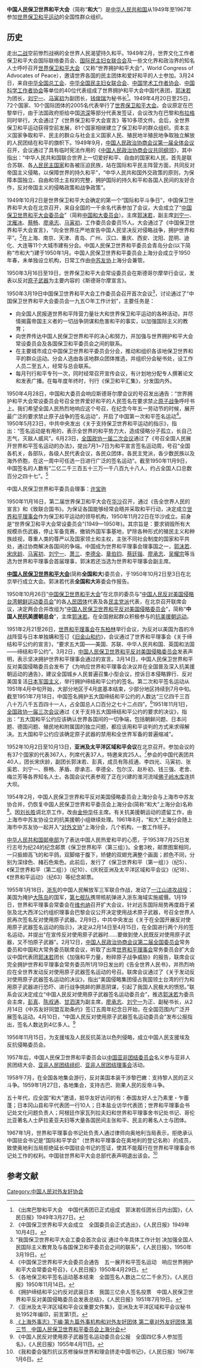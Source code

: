 {{Inappropriate tone|time=2021-05-19T13:37:57+00:00}}

'''中国人民保卫世界和平大会'''（简称“'''和大'''”）是[[中华人民共和国|中华人民共和国]]从1949年至1967年参加[[世界保卫和平运动|世界保卫和平运动]]的全国性群众组织。
==历史==
走出[[二战|二战]]空前惨烈战祸的全世界人民渴望持久和平。1949年2月，世界文化工作者保卫和平大会国际联络委员会、[[国际民主妇女联合会|国际民主妇女联合会]]及一些文化界和政治界的知名人士呼吁召开[[世界保卫和平大会|世界保卫和平大会]]（又称“世界拥护和平大会”，World Congress of Advocates of Peace），邀请世界各国的民主团体和爱好和平的人士参加。3月24日，来自[[中华全国总工会|中华全国总工会]]、[[中华全国民主妇女联合会|中华全国民主妇女联合会]]、[[中国科协|中国学术工作者协会]]、[[中国科学工作者协会|中国科学工作者协会]]等单位的40位代表组成了世界拥护和平大会中国代表团，[[郭沫若|郭沫若]]为团长，[[刘宁一|刘宁一]]、[[马寅初|马寅初]]为副团长，[[钱俊瑞|钱俊瑞]]为秘书长<ref>《出席巴黎和平大会 中国代表团已正式组成 郭沫若任团长日内出国》，《人民日报》1949年3月27日。</ref>。1949年4月20日至25日，72个国家、10个国际团体的2005名代表举行了[[世界保卫和平大会|世界保卫和平大会]]。会议原定在巴黎举行，由于法国政府拒给中国[[洪深|洪深]]等部分代表发签证，会议改为在巴黎和[[布拉格|布拉格]]同时举行。大会通过了《世界保卫和平大会宣言》等10多项文件。会后，全世界保卫和平运动获得空前发展，81个国家相继建立了保卫和平的群众组织。资本主义国家争取和平、民主的群众与社会主义国家人民、殖民地半殖民地争取独立解放的人民团结在和平的旗帜下。1949年9月，[[中国人民政治协商会议第一届全体会议|中国人民政治协商会议第一届全体会议]]召开，会议通过了具有临时宪法作用的《[[中国人民政治协商会议共同纲领|中国人民政治协商会议共同纲领]]》，其中指出：“中华人民共和国联合世界上一切爱好和平、自由的国家和人民，首先是联合苏联、各[[人民民主国家|人民民主国家]]和各被压迫民族，站在国际和平民主阵营方面，共同反对帝国主义侵略，以保障世界的持久和平”，“中华人民共和国外交政策的原则，为保障本国独立、自由和领土主权的完整，拥护国际的持久和平和各国人民间的友好合作，反对帝国主义的侵略政策和战争政策”。

1949年10月2日是世界保卫和平大会确定的第一个“国际和平斗争日”，中国保卫世界和平大会在北京召开，来自全国的一千余名代表参加了会议，大会成立了“[[中国保卫世界和平大会委员会|中国保卫世界和平大会委员会]]”（简称[[中国和大委员会|中国和大委员会]]）。主席[[郭沫若|郭沫若]]，副主席[[刘宁一|刘宁一]]、[[沈雁冰|沈雁冰]]、[[蔡畅|蔡畅]]、[[廖承志|廖承志]]、[[马寅初|马寅初]]，工作委员会委员15人。大会通过了《中国保卫世界和平大会宣言》，“向全世界庄严地宣告中国人民坚决反对侵略战争，拥护世界和平”。<ref>《中国保卫世界和平大会成立 全国委员会正式选出》，《人民日报》1949年10月4日。</ref>在上海、南京、天津、青岛、广州、汉口、重庆、西安、沈阳、昆明、迪化、大连等11个大城市建有分会。中国人民保卫世界和平委员会青岛分会(以下简称“市和大”)建于1950年1月。中国人民保卫世界和平委员会上海分会成立于1950年春，未单独设立机构，日常工作由[[中苏友协|中苏友协]]上海分会兼管。

1950年3月16日至19日，世界保卫和平大会常设委员会在斯德哥尔摩举行会议，发表以反对[[原子武器|原子武器]]为主要内容的《斯德哥尔摩宣言》。

1950年3月19日中国保卫世界和平大会工作委员会召开首次会议<ref>“我国保卫世界和平大会工委会首次会议 通过今年具体工作计划 决加强全国人民国际主义教育及与各国保卫和平委员会之间的联系”，《人民日报》，1950年3月19日。</ref>，讨论通过了“中国保卫世界和平大会委员会一九五○年工作计划”，主要任务是：
*向全国人民报道世界和平阵营力量壮大和世界保卫和平运动的各种活动，并尽情揭露帝国主义者的一切战争阴谋和危害和平的事实，以加强国际主义的教育；
*向世界传达中国人民保卫世界和平的决心和努力，并加强与世界拥护和平大会常设委员会及各国保卫和平委员会之间的联系。
*在主要城市成立中国保卫世界和平委员会分会，推动和组织各该地保卫世界和平的群众运动。分会人选由各该地群众团体推选，并组织分会秘书处，设工作人员二至五人，经常与总会联系。
*每月刊行和平专刊一次，同时经常召开宣传会议，有计划地分配专人撰著论文和发表广播。在每年度年终时，刊行《保卫和平汇集》，分发国内外。

1950年4月28日，中国和大委员会响应斯德哥尔摩会议的号召发出通告：“世界拥护和平大会常设委员会号召全世界爱好和平的人民签名在要求禁止[[原子战争|原子战争]]呼吁书上。我们希望全国人民热烈地响应这个号召，在纪念今年五一劳动节的时候，展开最广泛的要求禁止原子战争的签名运动”，开启了中国第一次和平签名运动<ref>《中国保卫世界和平大会委员会通告 五一展开和平签名运动 响应世界拥护和平大会常委会号召》，《人民日报》1950年4月29日。</ref>。1950年5月23日，中共中央发出《关于支持保卫世界和平运动的指示》，指出：“签名运动是有用的，表示全世界的和平势力大，造成侵略分子孤立，长自己志气，灭敌人威风”。6月23日，[[全国政协一届二次会议|全国政协一届二次会议]]通过了《号召全国人民展开世界和平签名运动的办法》，提出7月1~7日为和平宣言签名运动周，号召“全国各机关，各部队，各级人民代表会议，各民众团体，各民主党派，各少数民族以及海外侨胞，在这一周中可任选一日进行广泛的签名运动”。截至1950年11月9日，中国签名的人数有“二亿二千三百五十三万一千八百九十八人，约占全国人口总数百分之四十七”。<ref>《各地保卫和平签名运动基本结束 全国签名人数达二亿二千余万》，《人民日报》1950年11月14日。</ref>

中国人民保卫世界和平委员会理事：[[许宝驹|许宝驹]]

1950年11月16日，第二届世界保卫和平大会在[[华沙|华沙]]召开，通过《告全世界人民的宣言》和《致联合国书》。为保证各国能够经常会晤并采取和平行动，决定成立[[世界和平理事会|世界和平理事会]]作为保卫和平运动的领导机构，1950年11月22日在华沙成立。前身是“世界保卫和平大会常设委员会”(1949—1950年)。其宗旨是：要求销毁所有大规模杀伤武器，停止军备竞赛，撤销外国军事基地，铲除各种形式的殖民主义和种族歧视，尊重人类的尊严以及国家领土和主权，主张不同社会制度的国家和平共处，通过协商解决各国间的争端。中国成为世界和平理事会理事国之一，[[郭沫若|郭沫若]]、[[宋庆龄|宋庆龄]]、[[马寅初|马寅初]]、[[刘宁一|刘宁一]]、[[萧三|萧三]]、[[李德全|李德全]]、[[章伯钧|章伯钧]]、[[蔡廷锴|蔡廷锴]]、[[廖承志|廖承志]]、[[吴耀宗|吴耀宗]]等当选为世界和平理事会首届理事，郭沫若还当选为世界和平理事会副主席。

'''[[中国人民保卫世界和平大会|中国人民保卫世界和平大会]]'''(简称'''全国和大''')委员会，于1950年10月2日至3日在北京举行成立大会。郭沫若代表'''全国和大'''筹委会作报告。  

1950年10月26日“[[中国保卫世界和平大会|中国保卫世界和平大会]]”在北京的委员与“[[中国人民反对美国侵略台湾朝鲜运动委员会|中国人民反对美国侵略台湾朝鲜运动委员会]]”的各[[人民团体|人民团体]]代表及各[[民主党派|民主党派]]代表，在北京召开联席会议，决定两会合并改组为“[[中国人民保卫世界和平反对美国侵略委员会|中国人民保卫世界和平反对美国侵略委员会]]”，简称“'''中国人民抗美援朝总会'''”，主席[[郭沫若|郭沫若]]。在全国掀起群众积极参与的[[抗美援朝运动|抗美援朝运动]]。

1951年2月21至26日，[[世界和平理事会|世界和平理事会]]在[[东柏林|东柏林]]举行会议，为反对以美国为首的冷战阵营与日本单独媾和签订《[[旧金山和约|旧金山和约]]》，会议通过了世界和平理事会《关于缔结和平公约的宣言》，“要求五大国——美国、苏联、中华人民共和国、英国和法国——缔结和平公约”。3月2日，[[中国人民保卫世界和平反对美国侵略委员会|中国人民保卫世界和平反对美国侵略委员会]]发表声明，表示坚决拥护世界和平理事会通过的宣言。3月14日，中国人民保卫世界和平反对美国侵略委员会发布了《为响应世界和平理事会决议并在全国普及深入抗美援朝运动的通告》，建议全国城乡人民普遍召集小型会议，控诉日本侵略罪行、反对美国复活[[日本军国主义|日本军国主义]]，举行拥护缔结和平公约的签名。第二次和平签名运动从1951年4月中旬开始，大部分地区于4月底基本结束，少部分地区持续到7月中旬。截至1951年7月18日，中国签名拥护五大国缔结和平公约的人数达“三亿四千三百八十万八千五百四十一人，占全国总人口百分之七十二点四”。<ref>《拥护缔结和平公约反对武装日本 我国三亿余人签名投票 中国人民保卫世界和平反对美国侵略委员会发表总结》，《人民日报》1951年7月19日。</ref>1951年11月1日，[[全国政协一届三次会议|全国政协一届三次会议]]通过《关于支持五大国缔结和平公约的要求的决议》，指出：“五大国和平公约应该确认世界各国间的一切争端，包括朝鲜问题、日本问题、德国问题、殖民地和附属国的独立问题，都应该用和平谈判的方式来求得解决。五大国和平公约应该确定原子武器的禁用和全世界军备的普遍缩减”。

<!--1951年10月，[[全印和平理事会|全印和平理事会]]向[[世界和平理事会|世界和平理事会]]建议，由中国承担组织召开“亚洲及太平洋区域和平会议”。1951年11月，世界和平理事会维也纳会议通过了《关于单独对日和约的决议》，认为举行保卫亚洲及太平洋区域和平的会议的“目的，是要使日本问题得以和平解决，从而消除对于世界和平的严重威胁”。1952年3月21日，宋庆龄、郭沫若、彭真、陈叔通、李四光、马寅初、张奚若、刘宁一、蔡畅、茅盾、廖承志“联名发出《亚洲及太平洋区域和平会议发起书》，邀请亚洲及太平洋沿岸各国爱好和平与正义的人士，共同发起‘亚洲及太平洋区域和平会议’”，“紧密地团结起来反对美国重新武装日本，以保卫亚洲及太平洋区域的安全；反对任何国家干涉他国内政，以保卫国家主权的独立和完整，并保证不同制度的国家的和平共处；坚持主张和平解决现有的冲突，以恢复并发展各国间正常的贸易关系和文化交流”。1952年6月3日至6日，亚洲及太平洋区域和平会议筹备会议在北京召开，中国代表刘宁一为筹备会议秘书长。25个国家及2个国际组织的代表共63人在筹备会议宣言上签名。1952年9月7日，中共中央发布了《关于亚洲及太平洋区域和平会议宣传工作的指示》，提出“应采取大张旗鼓、争取多数、内外宣传相结合而又以对外宣传为主的方针”，对外宣传的重点是“资本主义国家和殖民地半殖民地国家的代表和人民，对他们主要宣传会议的情况和新中国的情况”；国内宣传“应充分报道各国人民（包括中国人民）争取和平、拥护会议和积极筹备参加会议的情况”，说明世界和平运动与国家建设的密切关系。9月16日，毛泽东主持召开中共中央书记处扩大会议，听取具体负责亚洲及太平洋区域和平会议筹备工作的[[彭真|彭真]]关于如何开好会议及会议内部组织分工问题的汇报，彭真被任命为亚洲及太平洋区域和平会议中国代表团党组书记。-->1952年10月2日至10月13日，'''亚洲及太平洋区域和平会议'''在北京召开。参加会议的有37个国家的代表367人，列席代表37人，特邀来宾25人。<ref>《亚洲及太平洋区域和平会议重要文件集》，亚洲及太平洋区域和平会议秘书处1952年编印，前言第1页。</ref>参会的中国代表团共40人，团长宋庆龄，副团长郭沫若、彭真，成员有陈叔通、李四光、马寅初、张奚若、刘宁一、蔡畅、茅盾、廖承志、李德全、包尔汉、赵朴初、钱三强、老舍、梅兰芳等各界知名人士。各国会议代表参观了正在兴建的淮河流域[[佛子岭水库|佛子岭水库]]连拱大坝。<!--宋庆龄致开幕词，郭沫若就亚洲及太平洋区域保卫和平运动问题做了报告。大会通过了《告世界人民书》、《致联合国书》、《关于日本问题的决议》、《关于朝鲜问题的决议》、《关于加紧争取五大国缔结和平公约运动的决议》等11项文件，确定了今后在亚洲及太平洋区域开展和平运动的方针及任务。10月15日，亚洲及太平洋区域和平联络委员会在北京成立，宋庆龄为主席，郭沫若、苏联的阿尼西莫夫、日本的松本治一郎等11人为副主席。 -->

1954年2月，中国人民保卫世界和平反对美国侵略委员会上海分会与上海市中苏友协合并，仍恢复中国人民保卫世界和平委员会上海分会(简称“和大”上海分会)名称<ref>[http://www.shtong.gov.cn/dfz_web/DFZ/Info?idnode=70259&tableName=userobject1a&id=69991  《上海外事志》下编·第九篇外事机构和对外友好团体 第二章对外友好团体 第三节　中国人民保卫世界和平委员会上海分会]</ref>。因[[刘长胜|刘长胜]]调北京工作，改由[[金仲华|金仲华]]任主席。有关抗美援朝运动的遗留工作，由上海市中苏友协设立的抗美援朝小组继续处理。1961年8月，“和大”上海分会随上海市中苏友协一起并入“[[对外文协|对外文协]]”上海分会，几个机构，一套工作班子。

[[中华人民共和国邮电部|中华人民共和国邮电部]]为了表达中国人民热爱和平的心愿，于1953年7月25日发行志号为纪24的纪念邮票《保卫世界和平（第三组）》。全套3枚，邮票图案相同，一只振翅高飞的和平鸽，双脚缩于腹下，矫健的双翅充满整个画面；颜色不同，分别为深绿色、赭石色紫色。此前后，发行了《保卫世界和平（第一组）》（纪5）、《保卫世界和平（第二组）》（纪10）、《庆祝亚洲及太平洋区域和平会议》（纪18）、《世界和平运动》（纪63）等纪念邮票。

1955年1月18日，[[浙东|浙东]]的中国人民解放军三军联合作战，发动了[[一江山战役|一江山进攻战役]]；美国为掩护[[大陈岛|大陈岛]]的国军，[[第七舰队|第七舰队]]携带核航弹进入浙东海域实施威慑。1月19日，世界和平理事会常委会在[[维也纳|维也纳]]召开扩大会议，针对远东国际局势再度趋于紧张及北大西洋公约组织理事会巴黎会议公开决定使用战术原子武器，号召全世界人民再次签名反对使用原子武器。2月9日，中共中央发出《关于在全国开展反对使用原子武器签名运动的指示》，决定从2月14日至4月15日，在全国进行两个月的签名运动，并提出“在宣传反对使用原子武器时……要做到使人民既反对使用原子武器，又不怕原子武器”。2月12日，[[中国人民政治协商会议第二届全国委员会|中国人民政治协商会议第二届全国委员会]]常务委员和中国和大常务委员联席会议，听取了出席[[世界和平理事会|世界和平理事会]]常务委员会扩大会议中国代表团[[郭沫若|郭沫若]]团长《加强和平力量，粉碎原子战争威胁》的报告，联席会议完全拥护世界和平理事会常务委员所1月19日发出的《告全世界人民书》，并热烈响应在全世界发动反对使用原子武器签名运动的号召。联席会议通过了《关于发动反对使用原子武器签名运动的决议》，指出“美国侵略集团侵占我国领土台湾的行为和用原子武器进行恐吓、进行战争挑衅的罪恶阴谋，引起了我国人民极大的愤怒。”联系会议决定成立“中国人民反对使用原子武器签名运动委员会”，推选[[郭沫若|郭沫若]]为委员会主席，[[彭真|彭真]]、[[陈叔通|陈叔通]]、[[甘泗淇|甘泗淇]]为副主席，[[廖承志|廖承志]]、[[刘宁一|刘宁一]]为正、副秘书长，从2月14日《中苏友好同盟互助条约》签订五周年纪念日开始，在全国范围内广泛开展签名运动。4月10日，“中国人民反对使用原子武器签名运动委员会”发布公报指出，签名人数达到4亿多人。<ref>《中国人民反对使用原子武器签名运动委员会公报 全国四亿多人参加签名》，《人民日报》1955年4月11日。</ref> 

1956年11月15日，为支援埃及人民反抗英法以色列侵略，成立中国人民支援埃及反抗侵略委员会。

1957年后，中国人民保卫世界和平委员会以[[中国亚非团结委员会|中国亚非团结委员会]]名义参与亚非人民团结大会、[[亚非人民团结组织|亚非人民团结组织]]、[[亚非人民团结理事会|亚非人民团结理事会]]活动。

1958午7月，在全国各地集会游行，反对美国本装干涉黎巴嫩：支持黎人民的正义斗争。1959年1月27日，各地集会，支持古巴、刚果人民的反帝斗争。

五十年代，应全国“和大”邀请，抵华友好访问的有：泰国友好人士乃素里・乍蕾蓬；日本冈山县和平代表团一行10人；日本盐业访华代表团；世界和平理事会书记处文化问题负责人；阿根廷作家瓦列拉夫妇和世界和平理事舍书记处书记、哥伦比亚著名人士萨拉麦亚夫妇等大量各国民间主张和平、民主的著名人士与团体。

1967年1月，世界和平理事会书记处负责人通过律师向奥地利当局表示，拒绝承认中国驻会书记是“国际和平学会”（世界和平理事会在奥地利的登记名称）的成员，致使奥地利当局拒绝延长中国驻会书记的签证，使其不能履行在世界和平理事会书记处工作的权利。中国驻世界和平大会总部代表声明退出该会。<ref>《我和委会强烈抗议苏修操纵世界和理会挤走中国书记》，《人民日报》1967年1月6日。</ref>

==参考文献==
<references/>
[[Category:中国人民对外友好协会|Category:中国人民对外友好协会]]